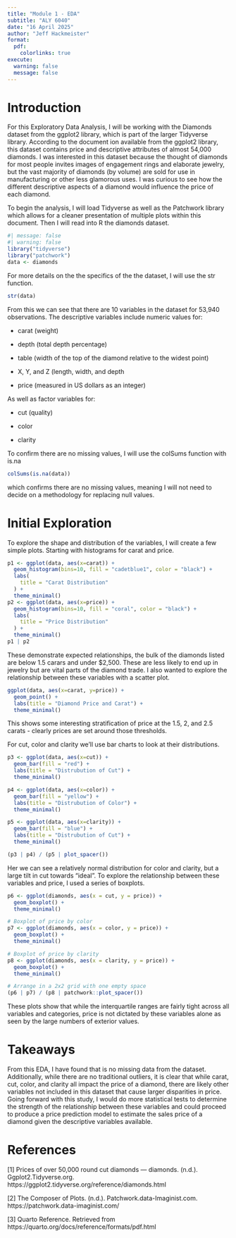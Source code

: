 ```yaml
---
title: "Module 1 - EDA"
subtitle: "ALY 6040"
date: "16 April 2025"
author: "Jeff Hackmeister"
format:
  pdf:
    colorlinks: true
execute:
  warning: false
  message: false
---
```


\newpage

# Introduction

For this Exploratory Data Analysis, I will be working with the Diamonds dataset from the ggplot2 library, which is part of the larger Tidyverse library. According to the document ion available from the ggplot2 library, this dataset contains price and descriptive attributes of almost 54,000 diamonds. I was interested in this dataset because the thought of diamonds for most people invites images of engagement rings and elaborate jewelry, but the vast majority of diamonds (by volume) are sold for use in manufacturing or other less glamorous uses. I was curious to see how the different descriptive aspects of a diamond would influence the price of each diamond.

To begin the analysis, I will load Tidyverse as well as the Patchwork library which allows for a cleaner presentation of multiple plots within this document. Then I will read into R the diamonds dataset.

```r
#| message: false
#| warning: false
library("tidyverse")
library("patchwork")
data <- diamonds
```

For more details on the the specifics of the the dataset, I will use the str function.

```r
str(data)
```

From this we can see that there are 10 variables in the dataset for 53,940 observations. The descriptive variables include numeric values for:

-   carat (weight)

-   depth (total depth percentage)

-   table (width of the top of the diamond relative to the widest point)

-   X, Y, and Z (length, width, and depth

-   price (measured in US dollars as an integer)

As well as factor variables for:

-   cut (quality)

-   color

-   clarity

To confirm there are no missing values, I will use the colSums function with is.na

```r
colSums(is.na(data))
```

which confirms there are no missing values, meaning I will not need to decide on a methodology for replacing null values.

# Initial Exploration

To explore the shape and distribution of the variables, I will create a few simple plots. Starting with histograms for carat and price.

```r
p1 <- ggplot(data, aes(x=carat)) + 
  geom_histogram(bins=10, fill = "cadetblue1", color = "black") + 
  labs(
    title = "Carat Distribution"
  ) +
  theme_minimal()
p2 <- ggplot(data, aes(x=price)) + 
  geom_histogram(bins=10, fill = "coral", color = "black") + 
  labs(
    title = "Price Distribution"
  ) +
  theme_minimal()
p1 | p2
```

These demonstrate expected relationships, the bulk of the diamonds listed are below 1.5 carars and under \$2,500. These are less likely to end up in jewelry but are vital parts of the diamond trade. I also wanted to explore the relationship between these variables with a scatter plot.

```r
ggplot(data, aes(x=carat, y=price)) +
  geom_point() +
  labs(title = "Diamond Price and Carat") +
  theme_minimal()
```

This shows some interesting stratification of price at the 1.5, 2, and 2.5 carats - clearly prices are set around those thresholds.

For cut, color and clarity we'll use bar charts to look at their distributions.

```r
p3 <- ggplot(data, aes(x=cut)) +
  geom_bar(fill = "red") +
  labs(title = "Distrubution of Cut") +
  theme_minimal()

p4 <- ggplot(data, aes(x=color)) +
  geom_bar(fill = "yellow") +
  labs(title = "Distrubution of Color") +
  theme_minimal()

p5 <- ggplot(data, aes(x=clarity)) +
  geom_bar(fill = "blue") +
  labs(title = "Distrubution of Cut") +
  theme_minimal()

(p3 | p4) / (p5 | plot_spacer())
```

Her we can see a relatively normal distribution for color and clarity, but a large tilt in cut towards "ideal". To explore the relationship between these variables and price, I used a series of boxplots.

```r
p6 <- ggplot(diamonds, aes(x = cut, y = price)) +
  geom_boxplot() +
  theme_minimal()

# Boxplot of price by color
p7 <- ggplot(diamonds, aes(x = color, y = price)) +
  geom_boxplot() +
  theme_minimal()

# Boxplot of price by clarity
p8 <- ggplot(diamonds, aes(x = clarity, y = price)) +
  geom_boxplot() +
  theme_minimal()

# Arrange in a 2x2 grid with one empty space
(p6 | p7) / (p8 | patchwork::plot_spacer())
```

These plots show that while the interquartile ranges are fairly tight across all variables and categories, price is not dictated by these variables alone as seen by the large numbers of exterior values.

# Takeaways

From this EDA, I have found that is no missing data from the dataset. Additionally, while there are no traditional outliers, it is clear that while carat, cut, color, and clarity all impact the price of a diamond, there are likely other variables not included in this dataset that cause larger disparities in price. Going forward with this study, I would do more statistical tests to determine the strength of the relationship between these variables and could proceed to produce a price prediction model to estimate the sales price of a diamond given the descriptive variables available.

\newpage

# References

\[1\] Prices of over 50,000 round cut diamonds — diamonds. (n.d.). Ggplot2.Tidyverse.org. https://ggplot2.tidyverse.org/reference/diamonds.html

\[2\] The Composer of Plots. (n.d.). Patchwork.data-Imaginist.com. https://patchwork.data-imaginist.com/

\[3\] Quarto Reference. Retrieved from https://quarto.org/docs/reference/formats/pdf.html

